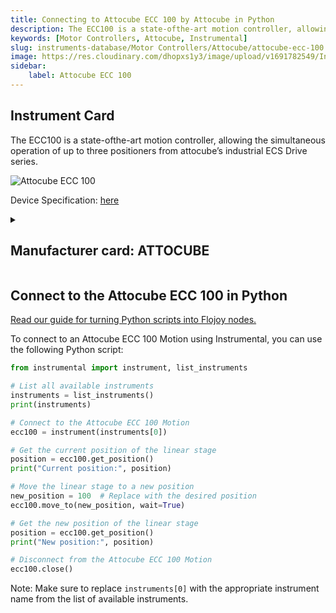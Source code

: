 ```yaml
---
title: Connecting to Attocube ECC 100 by Attocube in Python
description: The ECC100 is a state-ofthe-art motion controller, allowing the simultaneous operation of up to three positioners from attocube’s industrial ECS Drive series.
keywords: [Motor Controllers, Attocube, Instrumental] 
slug: instruments-database/Motor Controllers/Attocube/attocube-ecc-100 
image: https://res.cloudinary.com/dhopxs1y3/image/upload/v1691782549/Instruments/Motion/Attocube-ECC-100/Attocube-ECC-100.gif
sidebar:
    label: Attocube ECC 100 
---
```



## Instrument Card

The ECC100 is a state-ofthe-art motion controller, allowing the simultaneous operation of up to three positioners from attocube’s industrial ECS Drive series.

![Attocube ECC 100](https://res.cloudinary.com/dhopxs1y3/image/upload/v1691782549/Instruments/Motion/Attocube-ECC-100/Attocube-ECC-100.gif)

Device Specification: [here](https://www.attocube.com/application/files/6416/3697/3543/Specifications_ECC100.pdf)

<details style={{ marginTop: "15px"}}>
<summary><h2 style={{display:'inline'}}>Manufacturer card: ATTOCUBE</h2></summary>

![ATTOCUBE](https://res.cloudinary.com/dhopxs1y3/image/upload/v1692806147/Instruments/Vendor%20Logos/Attocube.png)

**Attocube** is a leading pioneer for nanotechnology solutions in precision motion and nanopositioning applications, cryogenic microscopy,

- Headquarters: Germany
- Yearly Revenue (millions, USD): 14
- Vendor Website: [here](https://www.attocube.com/en)

</details>


<FeaturedInstrumentVideo category="MOTOR_CONTROLLERS" />

## Connect to the Attocube ECC 100 in Python

[Read our guide for turning Python scripts into Flojoy nodes.](https://docs.flojoy.ai/contribution/blocks/custom-flojoy-block/)



<Tabs>
<TabItem value="Flojoy" label="Flojoy" className="flojoy-instrument-tabs">

<SectionsCard category="MOTOR_CONTROLLERS" manufacturer="Attocube"></SectionsCard>

</TabItem>
<TabItem value="Instrumental" label="Instrumental">

To connect to an Attocube ECC 100 Motion using Instrumental, you can use the following Python script:

```python
from instrumental import instrument, list_instruments

# List all available instruments
instruments = list_instruments()
print(instruments)

# Connect to the Attocube ECC 100 Motion
ecc100 = instrument(instruments[0])

# Get the current position of the linear stage
position = ecc100.get_position()
print("Current position:", position)

# Move the linear stage to a new position
new_position = 100  # Replace with the desired position
ecc100.move_to(new_position, wait=True)

# Get the new position of the linear stage
position = ecc100.get_position()
print("New position:", position)

# Disconnect from the Attocube ECC 100 Motion
ecc100.close()
```

Note: Make sure to replace `instruments[0]` with the appropriate instrument name from the list of available instruments.

</TabItem>
</Tabs>